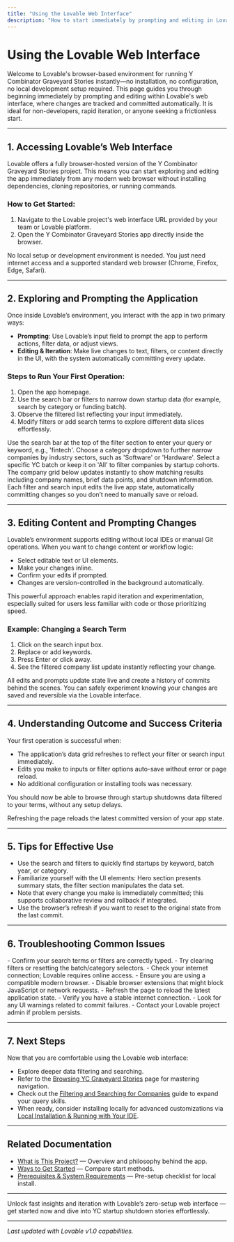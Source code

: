 ```yaml
---
title: "Using the Lovable Web Interface"
description: "How to start immediately by prompting and editing in Lovable's browser-based environment, where changes are automatically committed—no local setup required, perfect for non-developers or rapid iteration."
---
```


# Using the Lovable Web Interface

Welcome to Lovable's browser-based environment for running Y Combinator Graveyard Stories instantly—no installation, no configuration, no local development setup required. This page guides you through beginning immediately by prompting and editing within Lovable's web interface, where changes are tracked and committed automatically. It is ideal for non-developers, rapid iteration, or anyone seeking a frictionless start.

---

## 1. Accessing Lovable’s Web Interface

Lovable offers a fully browser-hosted version of the Y Combinator Graveyard Stories project. This means you can start exploring and editing the app immediately from any modern web browser without installing dependencies, cloning repositories, or running commands.

### How to Get Started:

1. Navigate to the Lovable project's web interface URL provided by your team or Lovable platform.
2. Open the Y Combinator Graveyard Stories app directly inside the browser.

<Tip>
No local setup or development environment is needed. You just need internet access and a supported standard web browser (Chrome, Firefox, Edge, Safari).
</Tip>

---

## 2. Exploring and Prompting the Application

Once inside Lovable’s environment, you interact with the app in two primary ways:

- **Prompting**: Use Lovable’s input field to prompt the app to perform actions, filter data, or adjust views.
- **Editing & Iteration**: Make live changes to text, filters, or content directly in the UI, with the system automatically committing every update.

### Steps to Run Your First Operation:

1. Open the app homepage.
2. Use the search bar or filters to narrow down startup data (for example, search by category or funding batch).
3. Observe the filtered list reflecting your input immediately.
4. Modify filters or add search terms to explore different data slices effortlessly.

<Steps>
<Step title="Access the Search Input">
Use the search bar at the top of the filter section to enter your query or keyword, e.g., 'fintech'.
</Step>
<Step title="Select a Category">
Choose a category dropdown to further narrow companies by industry sectors, such as 'Software' or 'Hardware'.
</Step>
<Step title="Pick a Funding Batch">
Select a specific YC batch or keep it on 'All' to filter companies by startup cohorts.
</Step>
<Step title="View Results">
The company grid below updates instantly to show matching results including company names, brief data points, and shutdown information.
</Step>
</Steps>

<Note>
Each filter and search input edits the live app state, automatically committing changes so you don’t need to manually save or reload.
</Note>

---

## 3. Editing Content and Prompting Changes

Lovable’s environment supports editing without local IDEs or manual Git operations. When you want to change content or workflow logic:

- Select editable text or UI elements.
- Make your changes inline.
- Confirm your edits if prompted.
- Changes are version-controlled in the background automatically.

This powerful approach enables rapid iteration and experimentation, especially suited for users less familiar with code or those prioritizing speed.

### Example: Changing a Search Term

1. Click on the search input box.
2. Replace or add keywords.
3. Press Enter or click away.
4. See the filtered company list update instantly reflecting your change.

<Tip>
All edits and prompts update state live and create a history of commits behind the scenes. You can safely experiment knowing your changes are saved and reversible via the Lovable interface.
</Tip>

---

## 4. Understanding Outcome and Success Criteria

Your first operation is successful when:

- The application’s data grid refreshes to reflect your filter or search input immediately.
- Edits you make to inputs or filter options auto-save without error or page reload.
- No additional configuration or installing tools was necessary.

You should now be able to browse through startup shutdowns data filtered to your terms, without any setup delays.

<Check>
Refreshing the page reloads the latest committed version of your app state.
</Check>

---

## 5. Tips for Effective Use

- Use the search and filters to quickly find startups by keyword, batch year, or category.
- Familiarize yourself with the UI elements: Hero section presents summary stats, the filter section manipulates the data set.
- Note that every change you make is immediately committed; this supports collaborative review and rollback if integrated.
- Use the browser’s refresh if you want to reset to the original state from the last commit.

---

## 6. Troubleshooting Common Issues

<AccordionGroup title="Troubleshooting Lovable Web Interface Issues">
<Accordion title="No Results Appear When Filtering">
- Confirm your search terms or filters are correctly typed.
- Try clearing filters or resetting the batch/category selectors.
- Check your internet connection; Lovable requires online access.
</Accordion>
<Accordion title="App Does Not Respond to Inputs">
- Ensure you are using a compatible modern browser.
- Disable browser extensions that might block JavaScript or network requests.
- Refresh the page to reload the latest application state.
</Accordion>
<Accordion title="Edits Do Not Save or Commit">
- Verify you have a stable internet connection.
- Look for any UI warnings related to commit failures.
- Contact your Lovable project admin if problem persists.
</Accordion>
</AccordionGroup>

---

## 7. Next Steps

Now that you are comfortable using the Lovable web interface:

- Explore deeper data filtering and searching.
- Refer to the [Browsing YC Graveyard Stories](../guides/core-workflows/browse-companies) page for mastering navigation.
- Check out the [Filtering and Searching for Companies](../guides/core-workflows/filter-search) guide to expand your query skills.
- When ready, consider installing locally for advanced customizations via [Local Installation & Running with Your IDE](../getting-started/installation-first-run/local-install-dev).

---

## Related Documentation

- [What is This Project?](../getting-started/welcome-setup/introduction-overview) — Overview and philosophy behind the app.
- [Ways to Get Started](../getting-started/welcome-setup/choose-your-path) — Compare start methods.
- [Prerequisites & System Requirements](../getting-started/welcome-setup/prerequisites) — Pre-setup checklist for local install.

---

Unlock fast insights and iteration with Lovable’s zero-setup web interface — get started now and dive into YC startup shutdown stories effortlessly.

---

*Last updated with Lovable v1.0 capabilities.*
